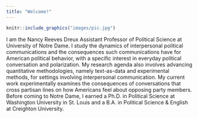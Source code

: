 ```yaml
---
title: "Welcome!"
---
```



```r
knitr::include_graphics("images/pic.jpg")
```


I am the Nancy Reeves Dreux Assistant Professor of Political Science at University of Notre Dame. I study the dynamics of interpersonal political communications and the consequences such communications have for American political behavior, with a specific interest in everyday political conversation and polarization. My research agenda also involves advancing quantitative methodologies, namely text-as-data and experimental methods, for settings involving interpersonal communication. My current work experimentally examines the consequences of conversations that cross partisan lines on how Americans feel about opposing party members. Before coming to Notre Dame, I earned a Ph.D. in Political Science at Washington University in St. Louis and a B.A. in Political Science & English at Creighton University.

